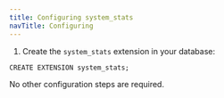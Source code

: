 ```yaml
---
title: Configuring system_stats
navTitle: Configuring
---
```

1. Create the `system_stats` extension in your database:

  ```shell
  CREATE EXTENSION system_stats;
  ```

No other configuration steps are required.

